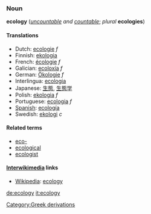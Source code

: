 ===Noun===
'''ecology''' (''[[uncountable]] and [[countable]]''; ''plural'' '''ecologies''')

====Translations====
*Dutch: [[ecologie]] ''f''
*Finnish: [[ekologia]]
*French: [[écologie]] ''f''
*Galician: [[ecoloxía]] ''f''
*German: [[Ökologie]] ''f''
*Interlingua: [[ecologia]]
*Japanese: [[生態]], [[生態学]]
*Polish: [[ekologia]] ''f''
*Portuguese: [[ecologia]] ''f''
*[[Spanish]]: [[w:es:ecología|ecología]]
*Swedish: [[ekologi]] ''c''

====Related terms====
*[[eco-]]
*[[ecological]]
*[[ecologist]]

====[[Interwikimedia]] links ====
* [[Wikipedia]]: [[w:ecology|ecology]]

[[de:ecology]]
[[it:ecology]]
[[Category:Greek derivations]]